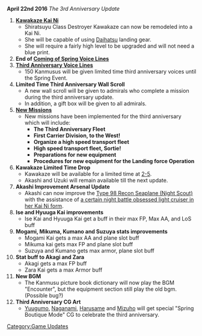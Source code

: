 {{UpdateBar
|PrevDate = April 1
|PrevYear = 2016
|NextDate = May 3
|NextYear = 2016
}}

'''April 22nd 2016''' ''The 3rd Anniversary Update''

#'''[[Kawakaze|Kawakaze Kai Ni]]'''
#* Shiratsuyu Class Destroyer Kawakaze can now be remodeled into a Kai Ni.
#* She will be capable of using [[Daihatsu]] landing gear.
#* She will require a fairly high level to be upgraded and will not need a blue print.
#'''End of [[Seasonal/Coming of Spring 2016#Voice Lines|Coming of Spring Voice Lines]]'''
#'''[[Seasonal/Third Anniversary#Voice Lines|Third Anniversary Voice Lines]]'''
#* 150 Kanmusus will be given limited time third anniversary voices until the Spring Event.
#'''Limited Time Third Anniversary Wall Scroll'''
#* A new wall scroll will be given to admirals who complete a mission during the third anniversary update.
#* In addition, a gift box will be given to all admirals.
# '''[[Quests|New Missions]]'''
#* New missions have been implemented for the third anniversary which will include:
#**'''The Third Anniversary Fleet'''
#**'''First Carrier Division, to the West!'''
#**'''Organize a high speed transport fleet'''
#**'''High speed transport fleet, Sortie!'''
#**'''Preparations for new equipment'''
#**'''Procedures for new equipment for the Landing force Operation''' 
#'''Kawakaze Limited Time Drop'''
#*Kawakaze will be available for a limited time at [[World 2#2-5|2-5]]. 
#*Akashi and Uzuki will remain available till the next update.
#'''Akashi Improvement Arsenal Update'''
#*Akashi can now improve the [[Type 98 Recon Seaplane (Night Scout)]] with the assistance of [[Sendai#Second Upgrade|a certain night battle obsessed light cruiser in her Kai Ni form]].
#'''Ise and Hyuuga Kai improvements'''
#*Ise Kai and Hyuuga Kai get a buff in their max FP, Max AA, and LoS buff
#'''Mogami, Mikuma, Kumano and Suzuya stats improvements'''
#* Mogami Kai gets a max AA and plane slot buff
#* Mikuma kai gets max FP and plane slot buff
#* Suzuya and Kumano gets max armor, plane slot buff
#'''Stat buff to Akagi and Zara'''
#*Akagi gets a max FP buff
#*Zara Kai gets a max Armor buff
#'''New BGM'''
#*The Kanmusu picture book dictionary will now play the BGM "Encounter", but the equipment section still play the old bgm. (Possible bug?)
#'''Third Anniversary CG Art'''
#*[[Yuugumo]], [[Naganami]], [[Harusame]] and [[Mizuho]] will get special "Spring Boutique Mode" CG to celebrate the third anniversary.
[[Category:Game Updates]]